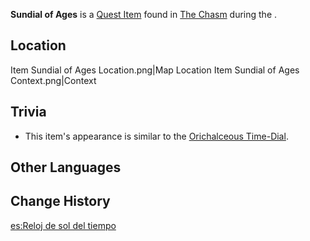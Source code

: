 {{Item Infobox
|id          = 101637
|image       = Item Sundial of Ages.png
|type        = Quest Items
|description = One of the six lost offerings scattered throughout The Chasm. It seems quite old now, but the etchings are still very clear, and so it can still be used.<br>The sun is a rare sight down in The Chasm, and it is easy to lose track of time. But someday, this sundial will once again track the passage of years.
|source1     = Found in [[The Chasm (Area)|The Chasm]] during [[The Millennial Mountains]]
}}
'''Sundial of Ages''' is a [[Quest Item]] found in [[The Chasm (Area)|The Chasm]] during the {{Quest|The Millennial Mountains}}.

==Location==
<gallery>
Item Sundial of Ages Location.png|Map Location
Item Sundial of Ages Context.png|Context
</gallery>

==Trivia==
* This item's appearance is similar to the [[Orichalceous Time-Dial]].

==Other Languages==
{{Other Languages
|default_hidden = 1
|en      = Sundial of Ages
|zhs     = 岁时之晷
|zhs_rm  = Suìshí zhī Guǐ
|zht     = 歲時之晷
|zht_rm  = Suìshí zhī Guǐ
|ja      = 歳時の日時計
|ja_rm   = Saiji no Hidokei{{Assumed}}
|ko      = {{tt|세월|歲月}}의 해{{tt|시계|時計}}
|ko_rm   = Sewol-ui Haesigye
|es      = Reloj de sol del tiempo
|fr      = Cadran solaire des âges
|ru      = Солнечные часы эпох
|th      = นาฬิกาแดดแห่งช่วงวัย
|th_rm   = 
|vi      = Đồng Hồ Thời Gian
|de      = Sonnenuhr der langen Jahre
|id      = Jam Matahari Penghitung Waktu
|pt      = Relógio Solar de Eras
|tr      = Çağların Güneş Saati
|it      = Meridiana delle ere
}}

==Change History==
{{Change History|2.6}}

[[es:Reloj de sol del tiempo]]